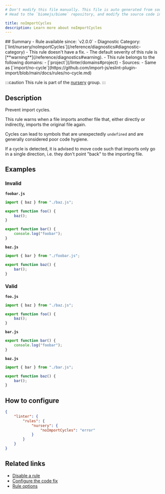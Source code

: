 ```yaml
---
# Don't modify this file manually. This file is auto generated from source, and you will lose your changes next time the website is built.
# Head to the `biomejs/biome` repository, and modify the source code in there.

title: noImportCycles
description: Learn more about noImportCycles
---
```


<Tabs>
<TabItem label="JavaScript (and super languages)" icon="seti:javascript">
## Summary
- Rule available since: `v2.0.0`
- Diagnostic Category: [`lint/nursery/noImportCycles`](/reference/diagnostics#diagnostic-category)
- This rule doesn't have a fix.
- The default severity of this rule is [**warning**](/reference/diagnostics#warning).
- This rule belongs to the following domains:
  - [`project`](/linter/domains#project)
- Sources: 
  - Same as [`import/no-cycle`](https://github.com/import-js/eslint-plugin-import/blob/main/docs/rules/no-cycle.md)

:::caution
This rule is part of the [nursery](/linter/rules/#nursery) group.
:::
## Description
Prevent import cycles.

This rule warns when a file imports another file that, either directly
or indirectly, imports the original file again.

Cycles can lead to symbols that are unexpectedly `undefined` and are
generally considered poor code hygiene.

If a cycle is detected, it is advised to move code such that imports
only go in a single direction, i.e. they don't point "back" to the
importing file.

## Examples

### Invalid

**`foobar.js`**

```js
import { baz } from "./baz.js";

export function foo() {
    baz();
}

export function bar() {
    console.log("foobar");
}
```

**`baz.js`**

```js
import { bar } from "./foobar.js";

export function baz() {
    bar();
}
```

### Valid

**`foo.js`**

```js
import { baz } from "./baz.js";

export function foo() {
    baz();
}
```

**`bar.js`**

```js
export function bar() {
    console.log("foobar");
}
```

**`baz.js`**

```js
import { bar } from "./bar.js";

export function baz() {
    bar();
}
```

## How to configure
```json title="biome.json"
{
	"linter": {
		"rules": {
			"nursery": {
				"noImportCycles": "error"
			}
		}
	}
}

```
## Related links

- [Disable a rule](/linter/#disable-a-rule)
- [Configure the code fix](/linter#configure-the-code-fix)
- [Rule options](/linter/#rule-options)

</TabItem>
</Tabs>

